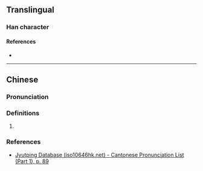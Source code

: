 {{character info}}
==Translingual==

===Han character===
{{Han char|rn=32|rad=土|as=11|sn=14|four=|canj=GMYF|ids=⿰土焉}}

====References====
* {{Han ref|kx=0238.191|dkj=05439|dj=0476.250|hdz=10477.070|uh=5895|ud=22677}}

----

==Chinese==
{{zh-forms}}

===Pronunciation===
{{zh-pron
|m=yàn
|c=jin2
|mc=y
|oc=y
|cat=
}}

===Definitions===
{{zh-hanzi}}

# {{rfdef|zh|sort=土11}}

===References===
* [http://www.iso10646hk.net/jp/document/download.jsp Jyutping Database (iso10646hk.net) - Cantonese Pronunciation List (Part 1), p. 89]